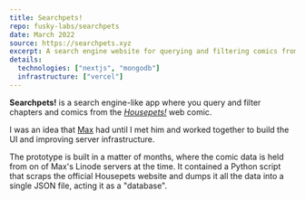 ```yaml
---
title: Searchpets!
repo: fusky-labs/searchpets
date: March 2022
source: https://searchpets.xyz
excerpt: A search engine website for querying and filtering comics from "Housepets!" 
details:
  technologies: ["nextjs", "mongodb"]
  infrastructure: ["vercel"]
---
```


**Searchpets!** is a search engine-like app where you query and filter chapters and comics from the [_Housepets!_](https://housepetscomic.com) web comic.

I was an idea that [Max](https://github.com/thatITfox) had until I met him and worked together to build the UI and improving server infrastructure.

The prototype is built in a matter of months, where the comic data is held from on of Max's Linode servers at the time. It contained a Python script that scraps the official Housepets website and dumps it all the data into a single JSON file, acting it as a "database".
